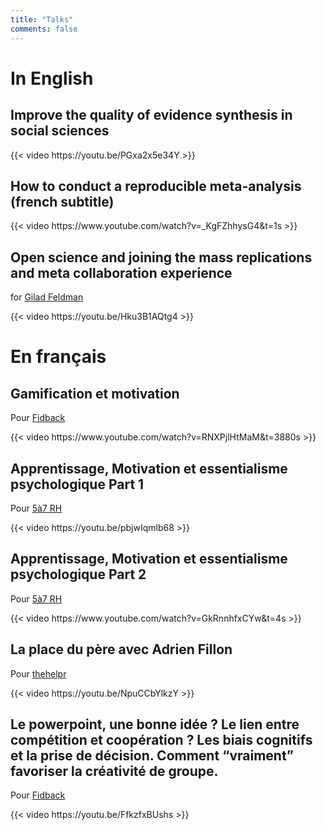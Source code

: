 ```yaml
---
title: "Talks"
comments: false
---
```


# In English

## Improve the quality of evidence synthesis in social sciences

{{< video https://youtu.be/PGxa2x5e34Y >}}

## How to conduct a reproducible meta-analysis (french subtitle)

{{< video https://www.youtube.com/watch?v=_KgFZhhysG4&t=1s >}}

## Open science and joining the mass replications and meta collaboration experience

for [Gilad Feldman](https://mgto.org/core-team/)

{{< video https://youtu.be/Hku3B1AQtg4 >}}

# En français

## Gamification et motivation

Pour [Fidback](https://fidbak.io/)

{{< video https://www.youtube.com/watch?v=RNXPjlHtMaM&t=3880s >}}

## Apprentissage, Motivation et essentialisme psychologique Part 1

Pour [5à7 RH](https://5a7rh.com/)

{{< video https://youtu.be/pbjwIqmlb68 >}}

## Apprentissage, Motivation et essentialisme psychologique Part 2

Pour [5à7 RH](https://5a7rh.com/)

{{< video https://www.youtube.com/watch?v=GkRnnhfxCYw&t=4s >}}

## La place du père avec Adrien Fillon

Pour [thehelpr](https://thehelpr.fr/cours/)

{{< video https://youtu.be/NpuCCbYlkzY >}}

## Le powerpoint, une bonne idée ? Le lien entre compétition et coopération ? Les biais cognitifs et la prise de décision. Comment "vraiment" favoriser la créativité de groupe.

Pour [Fidback](https://fidbak.io/)

{{< video https://youtu.be/FfkzfxBUshs >}}
